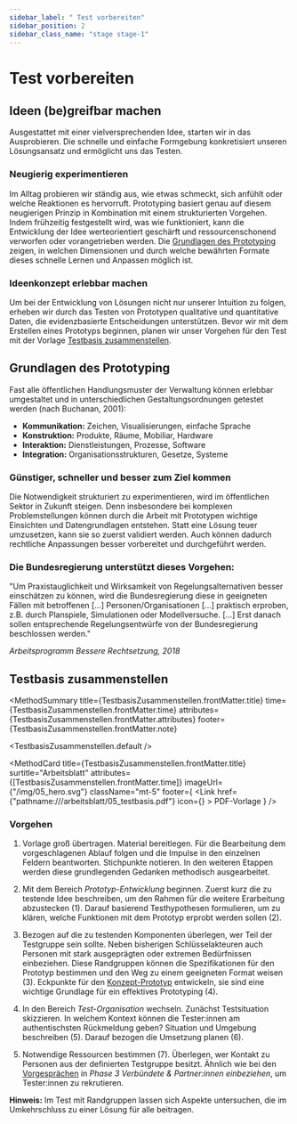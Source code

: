 ```yaml
---
sidebar_label: " Test vorbereiten"
sidebar_position: 2
sidebar_class_name: "stage stage-1"
---
```



# Test vorbereiten

## Ideen (be)greifbar machen

Ausgestattet mit einer vielversprechenden Idee, starten wir in das Ausprobieren. Die schnelle und einfache Formgebung konkretisiert unseren Lösungsansatz und ermöglicht uns das Testen.

### Neugierig experimentieren

Im Alltag probieren wir ständig aus, wie etwas schmeckt, sich anfühlt oder welche Reaktionen es hervorruft. Prototyping basiert genau auf diesem neugierigen Prinzip in Kombination mit einem strukturierten Vorgehen. Indem frühzeitig festgestellt wird, was wie funktioniert, kann die Entwicklung der Idee werteorientiert geschärft und ressourcenschonend verworfen oder vorangetrieben werden. Die [Grundlagen des Prototyping](http://www.citylab-berlin.org/handbuch "Grundlagen des Prototyping") zeigen, in welchen Dimensionen und durch welche bewährten Formate dieses schnelle Lernen und Anpassen möglich ist.

### Ideenkonzept erlebbar machen

Um bei der Entwicklung von Lösungen nicht nur unserer Intuition zu folgen, erheben wir durch das Testen von Prototypen qualitative und quantitative Daten, die evidenzbasierte Entscheidungen unterstützen. Bevor wir mit dem Erstellen eines Prototyps beginnen, planen wir unser Vorgehen für den Test mit der Vorlage [Testbasis zusammenstellen](http://www.citylab-berlin.org/handbuch "Testbasis zusammenstellen").

## Grundlagen des Prototyping

Fast alle öffentlichen Handlungsmuster der Verwaltung können erlebbar umgestaltet und in unterschiedlichen Gestaltungsordnungen getestet werden (nach Buchanan, 2001):

- **Kommunikation:** Zeichen, Visualisierungen, einfache Sprache
- **Konstruktion:** Produkte, Räume, Mobiliar, Hardware
- **Interaktion:** Dienstleistungen, Prozesse, Software
- **Integration:** Organisationsstrukturen, Gesetze, Systeme

### Günstiger, schneller und besser zum Ziel kommen

Die Notwendigkeit strukturiert zu experimentieren, wird im öffentlichen Sektor in Zukunft steigen. Denn insbesondere bei komplexen Problemstellungen können durch die Arbeit mit Prototypen wichtige Einsichten und Datengrundlagen entstehen. Statt eine Lösung teuer umzusetzen, kann sie so zuerst validiert werden. Auch können dadurch rechtliche Anpassungen besser vorbereitet und durchgeführt werden.

### Die Bundesregierung unterstützt dieses Vorgehen:

<!--zitat aber anders als die zitate auf cover seiten-->

"Um Praxistauglichkeit und Wirksamkeit von Regelungsalternativen besser einschätzen zu können, wird die Bundesregierung diese in geeigneten Fällen mit betroffenen […] Personen/Organisationen [...] praktisch erproben, z.B. durch Planspiele, Simulationen oder Modellversuche. […] Erst danach sollen entsprechende Regelungsentwürfe von der Bundesregierung beschlossen werden."

_Arbeitsprogramm Bessere Rechtsetzung, 2018_

<!--1 pdf grundlagen des prototyping-->
<!--2 pdf grundlagen des prototyping-->

<!--pdfs doch als TEXT mit ILLUS machen??? s. 256 bis 259-->

## Testbasis zusammenstellen

<MethodSummary
  title={TestbasisZusammenstellen.frontMatter.title}
  time={TestbasisZusammenstellen.frontMatter.time}
  attributes={TestbasisZusammenstellen.frontMatter.attributes}
  footer={TestbasisZusammenstellen.frontMatter.note}
>
  <TestbasisZusammenstellen.default />
</MethodSummary>

<MethodCard
  title={TestbasisZusammenstellen.frontMatter.title}
  surtitle="Arbeitsblatt"
  attributes={[TestbasisZusammenstellen.frontMatter.time]}
  imageUrl={"/img/05_hero.svg"}
  className="mt-5"
  footer={
    <Link
      href={"pathname:///arbeitsblatt/05_testbasis.pdf"}
      icon={<EditIcon className="w-3 h-3 text-inherit" />}
    >
      PDF-Vorlage
    </Link>
  }
/>

### Vorgehen

1. Vorlage groß übertragen. Material bereitlegen. Für die Bearbeitung dem vorgeschlagenen Ablauf folgen und die Impulse in den einzelnen Feldern beantworten. Stichpunkte notieren. In den weiteren Etappen werden diese grundlegenden Gedanken methodisch ausgearbeitet.

2. Mit dem Bereich _Prototyp-Entwicklung_ beginnen. Zuerst kurz die zu testende Idee beschreiben, um den Rahmen für die weitere Erarbeitung abzustecken (1). Darauf basierend Testhypothesen formulieren, um zu klären, welche Funktionen mit dem Prototyp erprobt werden sollen (2).

3. Bezogen auf die zu testenden Komponenten überlegen, wer Teil der Testgruppe sein sollte. Neben bisherigen Schlüsselakteuren auch Personen mit stark ausgeprägten oder extremen Bedürfnissen einbeziehen. Diese Randgruppen können die Spezifikationen für den Prototyp bestimmen und den Weg zu einem geeigneten Format weisen (3). Eckpunkte für den [Konzept-Prototyp](http://www.citylab-berlin.org/handbuch "Konzept-Prototyp") entwickeln, sie sind eine wichtige Grundlage für ein effektives Prototyping (4).

4. In den Bereich _Test-Organisation_ wechseln. Zunächst Testsituation skizzieren. In welchem Kontext können die Tester:innen am authentischsten Rückmeldung geben? Situation und Umgebung beschreiben (5). Darauf bezogen die Umsetzung planen (6).

5. Notwendige Ressourcen bestimmen (7). Überlegen, wer Kontakt zu Personen aus der definierten Testgruppe besitzt. Ähnlich wie bei den [Vorgesprächen](http://www.citylab-berlin.org/handbuch "Vorgesprächen") in _Phase 3 Verbündete & Partner:innen einbeziehen_, um Tester:innen zu rekrutieren.

<Hint>
  <b>Hinweis:</b> Im Test mit Randgruppen lassen sich Aspekte untersuchen, die
  im Umkehrschluss zu einer Lösung für alle beitragen.
</Hint>
